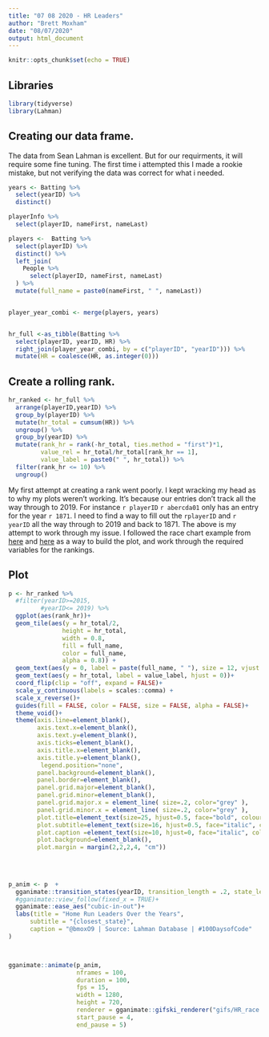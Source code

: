 ```yaml
---
title: "07 08 2020 - HR Leaders"
author: "Brett Moxham"
date: "08/07/2020"
output: html_document
---
```


```r
knitr::opts_chunk$set(echo = TRUE)
```

## Libraries
```r
library(tidyverse)
library(Lahman)
```


## Creating our data frame.

The data from Sean Lahman is excellent. But for our requirments, it will require some fine tuning. The first time i attempted this I made a rookie mistake, but not verifying the data was correct for what i needed. 

```r
years <- Batting %>% 
  select(yearID) %>% 
  distinct()

playerInfo %>% 
  select(playerID, nameFirst, nameLast)

players <-  Batting %>% 
  select(playerID) %>% 
  distinct() %>% 
  left_join(
    People %>% 
      select(playerID, nameFirst, nameLast)
  ) %>% 
  mutate(full_name = paste0(nameFirst, " ", nameLast))


player_year_combi <- merge(players, years) 


hr_full <-as_tibble(Batting %>% 
  select(playerID, yearID, HR) %>% 
  right_join(player_year_combi, by = c("playerID", "yearID"))) %>% 
  mutate(HR = coalesce(HR, as.integer(0)))

```


## Create a rolling rank.

```r
hr_ranked <- hr_full %>% 
  arrange(playerID,yearID) %>% 
  group_by(playerID) %>% 
  mutate(hr_total = cumsum(HR)) %>% 
  ungroup() %>% 
  group_by(yearID) %>% 
  mutate(rank_hr = rank(-hr_total, ties.method = "first")*1,
         value_rel = hr_total/hr_total[rank_hr == 1],
         value_label = paste0(" ", hr_total)) %>% 
  filter(rank_hr <= 10) %>% 
  ungroup()

```
My first attempt at creating a rank went poorly. I kept wracking my head as to why my plots weren't working. It's because our entries don't track all the way through to 2019. For instance ```r playerID``` ```r abercda01``` only has an entry for the year ```r 1871```. I need to find a way to fill out the ```rplayerID``` and ```r yearID``` all the way through to 2019 and back to 1871. The above is my attempt to work through my issue. I followed the race chart example from [here](https://towardsdatascience.com/how-to-do-that-animated-race-bar-chart-57f3a8ff27a8) and [here](https://www.r-bloggers.com/how-to-create-bar-race-animation-charts-in-r/) as a way to build the plot, and work through the required variables for the rankings. 

## Plot


```r
p <- hr_ranked %>% 
  #filter(yearID>=2015,
         #yearID<= 2019) %>% 
  ggplot(aes(rank_hr))+
  geom_tile(aes(y = hr_total/2,
               height = hr_total,
               width = 0.8,
               fill = full_name, 
               color = full_name,
               alpha = 0.8)) +
  geom_text(aes(y = 0, label = paste(full_name, " "), size = 12, vjust = 0.2, hjust = 1))+
  geom_text(aes(y = hr_total, label = value_label, hjust = 0))+
  coord_flip(clip = "off", expand = FALSE)+
  scale_y_continuous(labels = scales::comma) +
  scale_x_reverse()+
  guides(fill = FALSE, color = FALSE, size = FALSE, alpha = FALSE)+
  theme_void()+
  theme(axis.line=element_blank(),
        axis.text.x=element_blank(),
        axis.text.y=element_blank(),
        axis.ticks=element_blank(),
        axis.title.x=element_blank(),
        axis.title.y=element_blank(),
         legend.position="none",
        panel.background=element_blank(),
        panel.border=element_blank(),
        panel.grid.major=element_blank(),
        panel.grid.minor=element_blank(),
        panel.grid.major.x = element_line( size=.2, color="grey" ),
        panel.grid.minor.x = element_line( size=.2, color="grey" ),
        plot.title=element_text(size=25, hjust=0.5, face="bold", colour="grey", vjust=1),
        plot.subtitle=element_text(size=16, hjust=0.5, face="italic", color="grey"),
        plot.caption =element_text(size=10, hjust=0, face="italic", color="grey"),
        plot.background=element_blank(),
        plot.margin = margin(2,2,2,4, "cm"))
   

  
  
p_anim <- p  +
  gganimate::transition_states(yearID, transition_length = .2, state_length = .5)+
  #gganimate::view_follow(fixed_x = TRUE)+
  gganimate::ease_aes("cubic-in-out")+
  labs(title = "Home Run Leaders Over the Years",
      subtitle = "{closest_state}",
      caption = "@bmoxO9 | Source: Lahman Database | #100DaysofCode"
)



gganimate::animate(p_anim,
                   nframes = 100,
                   duration = 100,
                   fps = 15,
                   width = 1280,
                   height = 720,
                   renderer = gganimate::gifski_renderer("gifs/HR_race.gif"),
                   start_pause = 4,
                   end_pause = 5)

```








